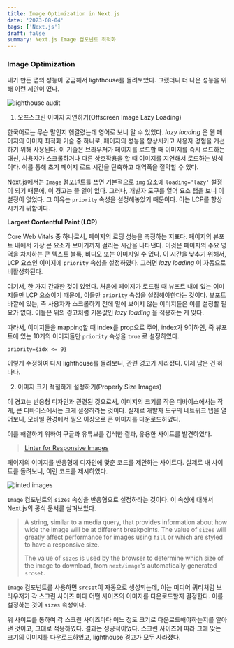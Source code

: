 ```yaml
---
title: Image Optimization in Next.js
date: '2023-08-04'
tags: ['Next.js']
draft: false
summary: Next.js Image 컴포넌트 최적화 
---
```


### Image Optimization

내가 만든 앱의 성능이 궁금해서 lighthouse를 돌려보았다. 그랬더니 더 나은 성능을 위해 이런 제안이 떴다.

![lighthouse audit](/static/images/opportunity.png)

1. 오프스크린 이미지 지연하기(Offscreen Image Lazy Loading)

한국어로는 무슨 말인지 헷갈렸는데 영어로 보니 알 수 있었다. *lazy loading* 은 웹 페이지의 이미지 최적화 기술 중 하나로, 페이지의 성능을 향상시키고 사용자 경험을 개선하기 위해 사용된다. 이 기술은 브라우저가 페이지를 로드할 때 이미지를 즉시 로드하는 대신, 사용자가 스크롤하거나 다른 상호작용을 할 때 이미지를 지연해서 로드하는 방식이다. 이를 통해 초기 페이지 로드 시간을 단축하고 대역폭을 절약할 수 있다. 

Next.js에서는 `Image` 컴포넌트를 쓰면 기본적으로 `img` 요소에 `loading='lazy'` 설정이 되기 때문에, 이 경고는 뜰 일이 없다. 그러나, 개발자 도구를 열어 요소 탭을 보니 이 설정이 없었다. 그 이유는 `priority` 속성을 설정해놓았기 때문이다. 이는 LCP를 향상시키기 위함이다.

**Largest Contentful Paint (LCP)**

Core Web Vitals 중 하나로서, 페이지의 로딩 성능을 측정하는 지표다. 페이지의 뷰포트 내에서 가장 큰 요소가 보이기까지 걸리는 시간을 나타낸다. 이것은 페이지의 주요 영역을 차지하는 큰 텍스트 블록, 비디오 또는 이미지일 수 있다. 이 시간을 낮추기 위해서, LCP 요소인 이미지에 `priority` 속성을 설정하였다. 그러면 *lazy loading* 이 자동으로 비활성화된다.

여기서, 한 가지 간과한 것이 있었다. 처음에 페이지가 로드될 때 뷰포트 내에 있는 이미지들만 LCP 요소이기 때문에, 이들만 `priority` 속성을 설정해야한다는 것이다. 뷰포트 바깥에 있는, 즉 사용자가 스크롤하기 전에 밑에 보이지 않는 이미지들은 이를 설정할 필요가 없다. 이들은 위의 경고처럼 기본값인 *lazy loading* 을 적용하는 게 맞다.

따라서, 이미지들을 mapping할 때 index를 prop으로 주어, index가 9이하인, 즉 뷰포트에 있는 10개의 이미지들만 `priority` 속성을 `true` 로 설정하였다.  

`priority={idx <= 9}`

이렇게 수정하여 다시 lighthouse를 돌려보니, 관련 경고가 사라졌다. 이제 남은 건 하나다.

2. 이미지 크기 적절하게 설정하기(Properly Size Images)

이 경고는 반응형 디자인과 관련된 것으로서, 이미지의 크기를 작은 디바이스에서는 작게, 큰 디바이스에서는 크게 설정하라는 것이다. 실제로 개발자 도구의 네트워크 탭을 열어보니, 모바일 환경에서 필요 이상으로 큰 이미지를 다운로드하였다. 

이를 해결하기 위하여 구글과 유튜브를 검색한 결과, 유용한 사이트를 발견하였다. 

> [Linter for Responsive Images](https://ausi.github.io/respimagelint/)

페이지의 이미지를 반응형에 디자인에 맞춘 코드를 제안하는 사이트다. 실제로 내 사이트를 돌려보니, 이런 코드를 제시하였다.

![linted images](/static/images/linted-images.png)

`Image` 컴포넌트의 `sizes` 속성을 반응형으로 설정하라는 것이다. 이 속성에 대해서 Next.js의 공식 문서를 살펴보았다. 

> A string, similar to a media query, that provides information about how wide the image will be at different breakpoints. The value of `sizes` will greatly affect performance for images using `fill` or which are styled to have a responsive size. 
>
> The value of `sizes` is used by the browser to determine which size of the image to download, from `next/image`'s automatically generated `srcset`. 

`Image` 컴포넌트를 사용하면 `srcset`이 자동으로 생성되는데, 이는 미디어 쿼리처럼 브라우저가 각 스크린 사이즈 마다 어떤 사이즈의 이미지를 다운로드할지 결정한다. 이를 설정하는 것이 `sizes` 속성이다.

위 사이트를 통하여 각 스크린 사이즈마다 어느 정도 크기로 다운로드해야하는지를 알아낸 것이고, 그대로 적용하였다. 결과는 성공적이었다. 스크린 사이즈에 따라 그에 맞는 크기의 이미지를 다운로드하였고, lighthouse 경고가 모두 사라졌다.